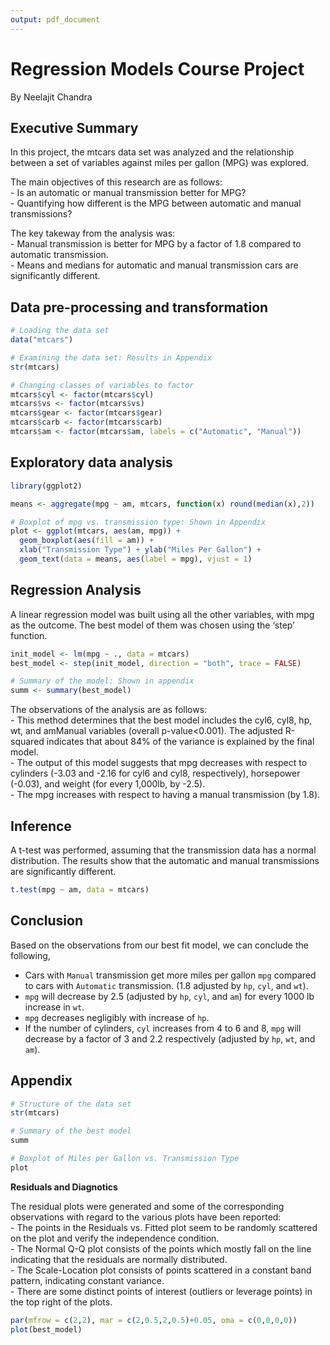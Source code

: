```yaml
---
output: pdf_document
---
```

# Regression Models Course Project
By Neelajit Chandra



## Executive Summary

In this project, the mtcars data set was analyzed and the relationship between a set of variables against miles per gallon (MPG) was explored. 


The main objectives of this research are as follows:  
- Is an automatic or manual transmission better for MPG?  
- Quantifying how different is the MPG between automatic and manual transmissions?

The key takeway from the analysis was:  
- Manual transmission is better for MPG by a factor of 1.8 compared to automatic transmission.  
- Means and medians for automatic and manual transmission cars are significantly different.


## Data pre-processing and transformation

```r

# Loading the data set
data("mtcars")
```

```r

# Examining the data set: Results in Appendix
str(mtcars)

```

```r

# Changing classes of variables to factor
mtcars$cyl <- factor(mtcars$cyl)
mtcars$vs <- factor(mtcars$vs)
mtcars$gear <- factor(mtcars$gear)
mtcars$carb <- factor(mtcars$carb)
mtcars$am <- factor(mtcars$am, labels = c("Automatic", "Manual"))

```


## Exploratory data analysis

```r
library(ggplot2)

means <- aggregate(mpg ~ am, mtcars, function(x) round(median(x),2))

# Boxplot of mpg vs. transmission type: Shown in Appendix
plot <- ggplot(mtcars, aes(am, mpg)) + 
  geom_boxplot(aes(fill = am)) + 
  xlab("Transmission Type") + ylab("Miles Per Gallon") + 
  geom_text(data = means, aes(label = mpg), vjust = 1)

```


## Regression Analysis

A linear regression model was built using all the other variables, with mpg as the outcome. The best model of them was chosen using the 'step' function.

```r

init_model <- lm(mpg ~ ., data = mtcars)
best_model <- step(init_model, direction = "both", trace = FALSE)

# Summary of the model: Shown in appendix
summ <- summary(best_model)

```

The observations of the analysis are as follows:  
- This method determines that the best model includes the cyl6, cyl8, hp, wt, and amManual variables (overall p-value<0.001). The adjusted R-squared indicates that about 84% of the variance is explained by the final model.  
- The output of this model suggests that mpg decreases with respect to cylinders (-3.03 and -2.16 for cyl6 and cyl8, respectively), horsepower (-0.03), and weight (for every 1,000lb, by -2.5).  
- The mpg increases with respect to having a manual transmission (by 1.8). 


## Inference

A t-test was performed, assuming that the transmission data has a normal distribution. The results show that the automatic and manual transmissions are significantly different.

```r

t.test(mpg ~ am, data = mtcars)

```


## Conclusion

Based on the observations from our best fit model, we can conclude the following,

- Cars with `Manual` transmission get more miles per gallon `mpg` compared to cars with `Automatic` transmission. (1.8 adjusted by `hp`, `cyl`, and `wt`).  
- `mpg` will decrease by 2.5 (adjusted by `hp`, `cyl`, and `am`) for every 1000 lb increase in `wt`.  
- `mpg` decreases negligibly with increase of `hp`.  
- If the number of cylinders, `cyl` increases from 4 to 6 and 8, `mpg` will decrease by a factor of 3 and 2.2 respectively (adjusted by `hp`, `wt`, and `am`).


## Appendix

```r

# Structure of the data set
str(mtcars)

# Summary of the best model
summ

# Boxplot of Miles per Gallon vs. Transmission Type
plot

```


**Residuals and Diagnotics**

The residual plots were generated and some of the corresponding observations with regard to the various plots have been reported:  
- The points in the Residuals vs. Fitted plot seem to be randomly scattered on the plot and verify the independence condition.  
- The Normal Q-Q plot consists of the points which mostly fall on the line indicating that the residuals are normally distributed.  
- The Scale-Location plot consists of points scattered in a constant band pattern, indicating constant variance.  
- There are some distinct points of interest (outliers or leverage points) in the top right of the plots.  

```r

par(mfrow = c(2,2), mar = c(2,0.5,2,0.5)+0.05, oma = c(0,0,0,0))
plot(best_model)

```